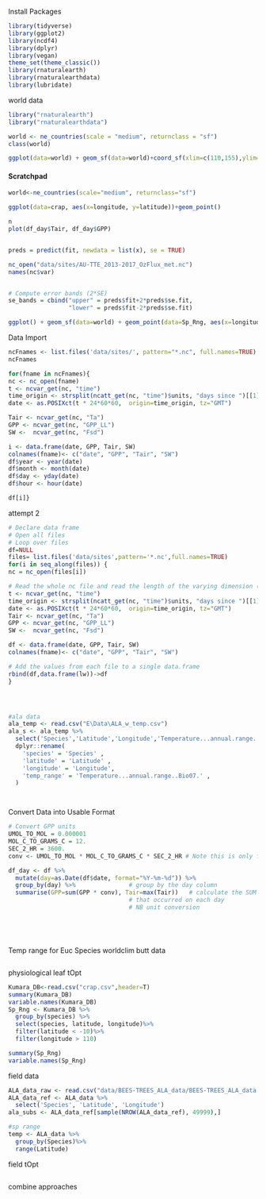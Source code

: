Install Packages
```r
library(tidyverse)
library(ggplot2)
library(ncdf4)
library(dplyr)
library(vegan)
theme_set(theme_classic())
library(rnaturalearth)
library(rnaturalearthdata)
library(lubridate)
```
world data
```r

library("rnaturalearth")
library("rnaturalearthdata")

world <- ne_countries(scale = "medium", returnclass = "sf")
class(world)

ggplot(data=world) + geom_sf(data=world)+coord_sf(xlim=c(110,155),ylim=c(-45,-10), expand=FALSE) + geom_point(data=ALA_data, aes(x=Longitude, y=Latitude, color=Species, size=2)) +theme(legend.position = "none")

```


####  Scratchpad
```r
world<-ne_countries(scale="medium", returnclass="sf")

ggplot(data=crap, aes(x=longitude, y=latitude))+geom_point()

n
plot(df_day$Tair, df_day$GPP)


preds = predict(fit, newdata = list(x), se = TRUE)

nc_open("data/sites/AU-TTE_2013-2017_OzFlux_met.nc")
names(nc$var)


# Compute error bands (2*SE)
se_bands = cbind("upper" = preds$fit+2*preds$se.fit, 
                 "lower" = preds$fit-2*preds$se.fit)

ggplot() + geom_sf(data=world) + geom_point(data=Sp_Rng, aes(x=longitude, y=latitude))
```


Data Import
```r
ncFnames <- list.files('data/sites/', pattern="*.nc", full.names=TRUE)
ncFnames

for(fname in ncFnames){
nc <- nc_open(fname)
t <- ncvar_get(nc, "time")
time_origin <- strsplit(ncatt_get(nc, "time")$units, "days since ")[[1]][2]
date <- as.POSIXct(t * 24*60*60,  origin=time_origin, tz="GMT")

Tair <- ncvar_get(nc, "Ta")
GPP <- ncvar_get(nc, "GPP_LL")
SW <-  ncvar_get(nc, "Fsd")

i <- data.frame(date, GPP, Tair, SW)
colnames(fname)<- c("date", "GPP", "Tair", "SW")
df$year <- year(date)
df$month <- month(date)
df$day <- yday(date)
df$hour <- hour(date)

df[i]}
```
attempt 2
```r
# Declare data frame
# Open all files
# Loop over files
df=NULL
files= list.files('data/sites',pattern='*.nc',full.names=TRUE)
for(i in seq_along(files)) {
nc = nc_open(files[i])

# Read the whole nc file and read the length of the varying dimension (here, the 3rd dimension, specifically time)
t <- ncvar_get(nc, "time")
time_origin <- strsplit(ncatt_get(nc, "time")$units, "days since ")[[1]][2]
date <- as.POSIXct(t * 24*60*60,  origin=time_origin, tz="GMT")
Tair <- ncvar_get(nc, "Ta")
GPP <- ncvar_get(nc, "GPP_LL")
SW <-  ncvar_get(nc, "Fsd")

df <- data.frame(date, GPP, Tair, SW)
colnames(fname)<- c("date", "GPP", "Tair", "SW")

# Add the values from each file to a single data.frame
rbind(df,data.frame(lw))->df
}




#ala data
ala_temp <- read.csv("E\Data\ALA_w_temp.csv")
ala_s <- ala_temp %>%
  select('Species','Latitude','Longitude','Temperature...annual.range..Bio07.') %>%
  dplyr::rename(
    'species' = 'Species' ,
    'latitude' = 'Latitude' ,
    'longitude' = 'Longitude', 
    'temp_range' = 'Temperature...annual.range..Bio07.' ,
  )




```







Convert Data into Usable Format
```r

# Convert GPP units
UMOL_TO_MOL = 0.000001
MOL_C_TO_GRAMS_C = 12.
SEC_2_HR = 3600.
conv <- UMOL_TO_MOL * MOL_C_TO_GRAMS_C * SEC_2_HR # Note this is only for Tumba, others are 30 min

df_day <- df %>%
  mutate(day=as.Date(df$date, format="%Y-%m-%d")) %>%
  group_by(day) %>%               # group by the day column
  summarise(GPP=sum(GPP * conv), Tair=max(Tair))   # calculate the SUM of all the photosynthesis
                                  # that occurred on each day
                                  # NB unit conversion






```



Temp range for Euc Species
  worldclim
  butt data
```r

```

physiological leaf tOpt
```r
Kumara_DB<-read.csv("crap.csv",header=T)
summary(Kumara_DB)
variable.names(Kumara_DB)
Sp_Rng <- Kumara_DB %>%
  group_by(species) %>%
  select(species, latitude, longitude)%>%
  filter(latitude < -10)%>%
  filter(longitude > 110)

summary(Sp_Rng)
variable.names(Sp_Rng)


```
field data
```r
ALA_data_raw <- read.csv("data/BEES-TREES_ALA_data/BEES-TREES_ALA_data.csv",header=TRUE)
ALA_data_ref <- ALA_data %>%
  select('Species', 'Latitude', 'Longitude')
ala_subs <- ALA_data_ref[sample(NROW(ALA_data_ref), 49999),]

#sp range
temp <- ALA_data %>%
  group_by(Species)%>%
  range(Latitude)


```

field tOpt
```r

```





combine approaches
